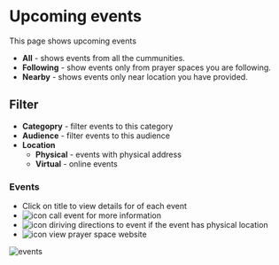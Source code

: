 # Upcoming events

This page shows upcoming events

- **All** - shows events from all the cummunities.
- **Following** - show events only from prayer spaces you are following.
- **Nearby** - shows events only near location you have provided.

## Filter

- **Categopry** - filter events to this category
- **Audience** - filter events to this audience
- **Location**
  - **Physical** - events with physical address
  - **Virtual** - online events

### Events

- Click on title to view details for of each event
- ![icon](/static/icons/phone.svg#icon) call event for more information
- ![icon](/static/icons/maps/directions.svg#icon) diriving directions to event if the event has physical location
- ![icon](/static/icons/maps/globe.svg#icon) view prayer space website

![events](img/events.png)